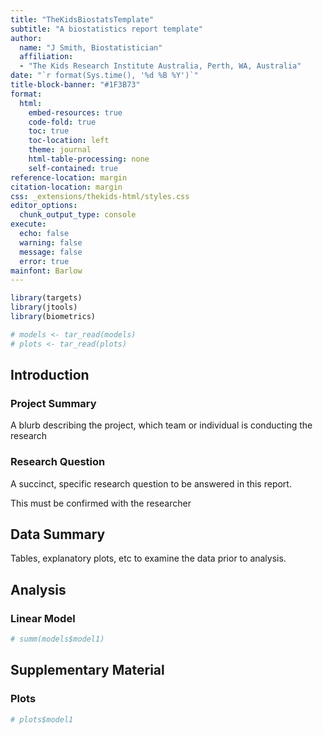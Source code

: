 ```yaml
---
title: "TheKidsBiostatsTemplate"
subtitle: "A biostatistics report template"
author:
  name: "J Smith, Biostatistician"
  affiliation:
  - "The Kids Research Institute Australia, Perth, WA, Australia"
date: "`r format(Sys.time(), '%d %B %Y')`"
title-block-banner: "#1F3B73"
format:
  html:
    embed-resources: true
    code-fold: true
    toc: true
    toc-location: left
    theme: journal
    html-table-processing: none
    self-contained: true
reference-location: margin 
citation-location: margin 
css: _extensions/thekids-html/styles.css
editor_options: 
  chunk_output_type: console
execute:
  echo: false
  warning: false
  message: false
  error: true
mainfont: Barlow
---
```


```r
library(targets)
library(jtools)
library(biometrics)

# models <- tar_read(models)
# plots <- tar_read(plots)


```

## Introduction

### Project Summary

A blurb describing the project, which team or individual is conducting the research

### Research Question

A succinct, specific research question to be answered in this report.

::: callout-important
This must be confirmed with the researcher
:::

## Data Summary

Tables, explanatory plots, etc to examine the data prior to analysis.

## Analysis

### Linear Model

```r
# summ(models$model1)
```

## Supplementary Material

### Plots

```r
# plots$model1
```

